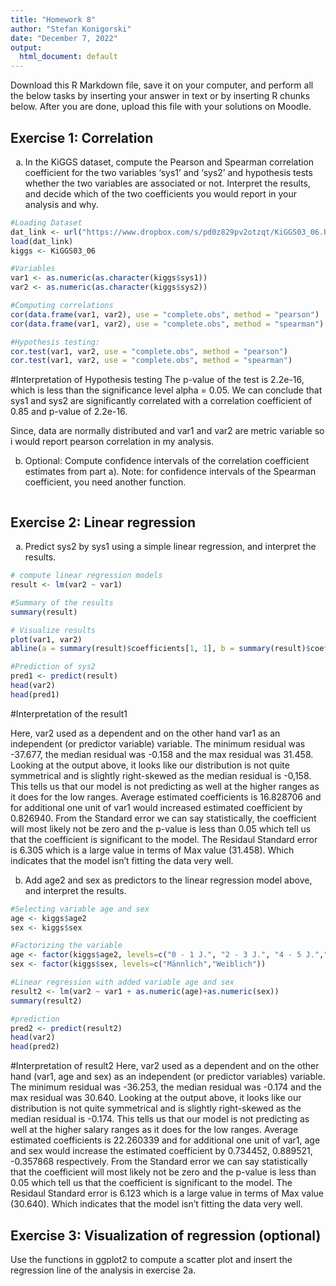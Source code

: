 ---
title: "Homework 8"
author: "Stefan Konigorski"
date: "December 7, 2022"
output:
  html_document: default
---

Download this R Markdown file, save it on your computer, and perform all the below tasks by inserting your answer in text or by inserting R chunks below. After you are done, upload this file with your solutions on Moodle.

## Exercise 1: Correlation

a) In the KiGGS dataset, compute the Pearson and Spearman correlation coefficient for the two variables 'sys1' and 'sys2' and hypothesis tests whether the two variables are associated or not. Interpret the results, and decide which of the two coefficients you would report in your analysis and why.
```{r}
#Loading Dataset
dat_link <- url("https://www.dropbox.com/s/pd0z829pv2otzqt/KiGGS03_06.RData?dl=1")
load(dat_link)
kiggs <- KiGGS03_06

#Variables
var1 <- as.numeric(as.character(kiggs$sys1))
var2 <- as.numeric(as.character(kiggs$sys2))

#Computing correlations
cor(data.frame(var1, var2), use = "complete.obs", method = "pearson")
cor(data.frame(var1, var2), use = "complete.obs", method = "spearman")

#Hypothesis testing:
cor.test(var1, var2, use = "complete.obs", method = "pearson")
cor.test(var1, var2, use = "complete.obs", method = "spearman")
```
#Interpretation of Hypothesis testing 
The p-value of the test is 2.2e-16, which is less than the significance level alpha = 0.05. We can conclude that sys1 and sys2 are significantly correlated with a correlation coefficient of 0.85 and p-value of 2.2e-16.

Since, data are normally distributed and var1 and var2 are metric variable so i would report pearson correlation in my analysis.



b) Optional: Compute confidence intervals of the correlation coefficient estimates from part a). Note: for confidence intervals of the Spearman coefficient, you need another function.
```{r}
```

## Exercise 2: Linear regression

a) Predict sys2 by sys1 using a simple linear regression, and interpret the results.
```{r}
# compute linear regression models
result <- lm(var2 ~ var1)

#Summary of the results
summary(result)

# Visualize results
plot(var1, var2)
abline(a = summary(result)$coefficients[1, 1], b = summary(result)$coefficients[2, 1], col="blue")

#Prediction of sys2
pred1 <- predict(result)
head(var2)
head(pred1)
```
#Interpretation of the result1

Here, var2 used as a dependent and on the other hand var1 as an independent (or predictor variable) variable. The minimum residual was -37.677, the median residual was -0.158 and the max residual was 31.458. Looking at the output above, it looks like our distribution is not quite symmetrical and is slightly right-skewed as the median residual is -0,158. This tells us that our model is not predicting as well at the higher ranges as it does for the low ranges. Average estimated coefficients is 16.828706 and for additional one unit of var1 would increased estimated coefficient by 0.826940. From the Standard error we can say statistically, the coefficient will most likely not be zero and the p-value is less than 0.05 which tell us that the coefficient is significant to the model. The Residaul Standard error is 6.305 which is a large value in terms of Max value (31.458). Which indicates that the model isn't fitting the data very well.



b) Add age2 and sex as predictors to the linear regression model above, and interpret the results.
```{r}
#Selecting variable age and sex
age <- kiggs$age2
sex <- kiggs$sex

#Factorizing the variable
age <- factor(kiggs$age2, levels=c("0 - 1 J.", "2 - 3 J.", "4 - 5 J.","6 - 7 J.", "8 - 9 J.", "10 - 11 J.", "12 - 13 J.", "14 - 15 J.", "16 - 17 J."))
sex <- factor(kiggs$sex, levels=c("Männlich","Weiblich"))

#Linear regression with added variable age and sex
result2 <- lm(var2 ~ var1 + as.numeric(age)+as.numeric(sex))
summary(result2)

#prediction
pred2 <- predict(result2)
head(var2)
head(pred2)

```
#Interpretation of result2
Here, var2 used as a dependent and on the other hand (var1, age and sex) as an independent (or predictor variables) variable. The minimum residual was -36.253, the median residual was -0.174 and the max residual was 30.640. Looking at the output above, it looks like our distribution is not quite symmetrical and is slightly right-skewed as the median residual is -0.174. This tells us that our model is not predicting as well at the higher salary ranges as it does for the low ranges. Average estimated coefficients is 22.260339 and for additional one unit of var1, age and sex would increase the estimated coefficient by 0.734452, 0.889521, -0.357868 respectively. From the Standard error we can say statistically that the coefficient will most likely not be zero and the p-value is less than 0.05 which tell us that the coefficient is significant to the model. The Residaul Standard error is 6.123 which is a large value in terms of Max value (30.640). Which indicates that the model isn't fitting the data very well.


## Exercise 3: Visualization of regression (optional)

Use the functions in ggplot2 to compute a scatter plot and insert the regression line of the analysis in exercise 2a.
```{r}
```